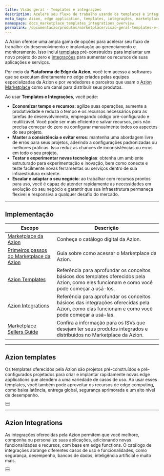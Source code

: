 ```yaml
---
title: Visão geral - Templates e integrações
description: Acelere seu fluxo de trabalho usando os templates e integrações fornecidos pela Azion.
meta_tags: Azion, edge application, templates, integrações, marketplace
namespace: docs_marketplace_templates_integrations_overview
permalink: /documentacao/produtos/marketplace/visao-geral-templates-e-integracoes/
---
```


A Azion oferece uma ampla gama de opções para acelerar seu fluxo de trabalho: do desenvolvimento e implantação ao gerenciamento e monitoramento. Isso inclui [templates](#azion-templates) pré-construídos para implantar um novo projeto do zero e [integrações](#azion-integrations) para aumentar os recursos de suas aplicações e serviços.

Por meio da **Plataforma de Edge da Azion**, você tem acesso a softwares que se executam direitamente no edge criados pelas equipes especializadas da Azion e por vendedores e parceiros que usam o [Azion Marketplace](/pt-br/documentacao/produtos/marketplace/) como um canal para distribuir seus produtos.

Ao usar **Templates e Integrações**, você pode:

- **Economizar tempo e recursos**: agilize suas operações, aumente a produtividade e reduza o tempo e os recursos necessários para as tarefas de desenvolvimento, empregando código pré-configurado e reutilizável. Você pode ser mais eficiente e salvar recursos, pois não precisa começar do zero ou configurar manualmente todos os aspectos do seu projeto.
- **Manter a consistência e evitar erros**: mantenha uma abordagem livre de erros para seus projetos, aderindo a configurações padronizadas ou melhores práticas. Isso reduz as chances de inconsistências ou erros em todo o seu projeto.
- **Testar e experimentar novas tecnologias**: obtenha um ambiente estruturado para experimentação e inovação, bem como conecte e teste facilmente novas ferramentas ou serviços dentro de sua infraestrutura existente.
- **Escalar e adaptar o seu negócio**: ao trabalhar com recursos prontos para uso, você é capaz de atender rapidamente às necessidades em evolução do seu negócio e garantir que sua infraestrutura permaneça flexível e responsiva a qualquer desafio do mercado.

---

## Implementação

| Escopo | Descrição |
|---|---|
| [Marketplace da Azion](/pt-br/documentacao/produtos/marketplace/) | Conheça o catálogo digital da Azion. |
| [Primeiros passos do Marketplace da Azion](/pt-br/documentacao/produtos/marketplace/primeiros-passos/) | Guia sobre como acessar o Marketplace da Azion. |
| [Azion Templates](/pt-br/documentacao/produtos/marketplace/templates/) | Referência para aprofundar os conceitos básicos dos templates oferecidos pela Azion, como eles funcionam e como você pode começar a usá-los. |
| [Azion Integrations](/pt-br/documentacao/produtos/marketplace/integracoes/) | Referência para aprofundar os conceitos básicos das integrações oferecidas pela Azion, como elas funcionam e como você pode começar a usá-las. |
| [Marketplace Sellers Guide](/pt-br/documentacao/produtos/marketplace/marketplace-seller-guide/) | Confira a informação para os ISVs que desejam ter seus produtos integrados e distribuídos no Marketplace da Azion. |

---

## Azion templates

Os templates oferecidos pela Azion são projetos pré-construídos e pré-configurados projetados para criar e implantar rapidamente novas edge applications que atendem a uma variedade de casos de uso. Ao usar esses templates, você também pode aproveitar os recursos de edge computing, como baixa latência, entrega global, segurança aprimorada e um alto nível de desempenho.

<Button href="/pt-br/documentacao/produtos/marketplace/templates/" text="Saiba mais sobre templates" variant="secondary">

</Button>
<br />
<Button href="/pt-br/documentacao/produtos/usar-um-template-via-rtm/" text="ir no guia de como usar um template" variant="secondary">

</Button>

---

## Azion Integrations

As integrações oferecidas pela Azion permitem que você melhore, componha ou personalize suas aplicações, adicionando novas funcionalidades e recursos, com base em edge functions. O catálogo de integrações abrange diferentes casos de uso e funcionalidades, como segurança, desempenho, bancos de dados, inteligência artificial e muito mais.

<Button href="/pt-br/documentacao/produtos/marketplace/integracoes/" text="saiba mais sobre integrações" variant="secondary">

</Button>
<br />
<Button href="/pt-br/documentacao/produtos/marketplace/instalar-uma-integracao/" text="ir no guia de como instalar uma integração" variant="secondary">

</Button>
